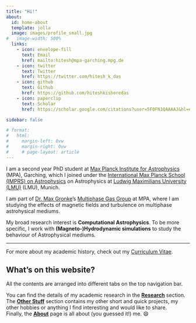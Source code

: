 ```yaml
---
title: "Hi!"
about:
  id: home-about
  template: jolla
  image: images/profile_small.jpg
#   image-width: 500%
  links:
    - icon: envelope-fill
      text: Email
      href: mailto:hitesh@mpa-garching.mpg.de
    - icon: twitter
      text: Twitter
      href: https://twitter.com/hitesh_k_das
    - icon: github
      text: Github
      href: https://github.com/hiteshkishoredas
    - icon: paperclip
      text: Scholar
      href: https://scholar.google.com/citations?user=5F0FN1QAAAAJ&hl=en&oi=ao

sidebar: false

# format: 
#   html:
#     margin-left: 0vw
#     margin-right: 0vw
#     # page-layout: article
---
```


:::{#home-about}
<!-- :::{.column-body-outset-right} -->


I am a second year PhD student at [Max Planck Institute for Astrophysics](https://www.mpa-garching.mpg.de) (MPA), Garching, which I joined under the [International Max Planck School (IMPRS) on Astrophysics](https://www.imprs-astro.mpg.de/) on Astrophysics at [Ludwig Maximilians University (LMU)](https://www.lmu.de/en/) (LMU), Munich.

I am part of [Dr. Max Gronke](http://max.lyman-alpha.com/)'s [Multiphase Gas Group](https://www.mpa-garching.mpg.de/1020167/multiphase-gas) at MPA, where I am studying the effects of magnetic fields and turbulence on multiphase astrohysical mediums.

My broad research interest is **Computational Astrophysics**. To be more specific, I work with **(Magneto-)Hydrodynamic simulations** to study the behaviour of Astrophysical mediums.

___________________________________________________________

For more about my academic history, check out my [Curriculum Vitae](cv/cv.qmd).

:::

## What's on this website?

All the contents are arranged into different tabs on the top navigation bar.

You can find the details of my academic research in the [**Research**](research.qmd) section.    
The [**Other Stuff**](other_stuff.qmd) section contains my other short and quick projects, my other hobbies or anything I find interesting and would like to share.   
<!-- And [**Blogs**](blog_list.qmd) section is (or will be) home to all other thoughts that I just want blurt out. -->
Finally, the [**About**](about.qmd) page is all about (you guessed it!) me. 😄
